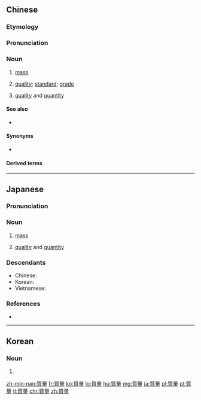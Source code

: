 {{also|质量}}
==Chinese==
{{zh-forms|s=质量}}

===Etymology===
{{wasei kango||しつりょう|mass, quality}}

===Pronunciation===
{{zh-pron
|m=質liàng,tl=y
|c=zat1 loeng6
|h=pfs=chṳt-liong
|md=cék-liông
|mn=qz,xm,zz:chit-liōng/twv,zz:chit-liāng
|w=4tseq lian
|ma=Zh-zhìliàng.ogg
|cat=n
}}

===Noun===
{{zh-noun}}

# {{lb|zh|physics}} [[mass]]
# {{lb|zh|Mainland China}} [[quality]]; [[standard]]; [[grade]]
#: {{zh-x|教學 質量|'''quality''' of instruction}}
# [[quality]] and [[quantity]]

====See also====
* {{zh-l|數量}}

====Synonyms====
* {{sense|quality}}
{{zh-dial}}

====Derived terms====
{{zh-der|生活質量|質量數}}

{{zh-cat|Elementary}}

----

==Japanese==
{{ja-kanjitab|しつ|りょう|yomi=o}}

===Pronunciation===
{{ja-pron|しつりょう|acc=2|dev=1|acc_ref=DJR,NHK,SMK5|y=ko}}

===Noun===
{{ja-noun|しつりょう|hhira=しつりやう}}

# {{lb|ja|physics|sort=しつりょう}} [[mass]]
# [[quality]] and [[quantity]]

===Descendants===
* Chinese: {{zh-l|質量}}
* Korean: {{ko-l|질량}}
* Vietnamese: {{vi-l|chất lượng}}

===References===
<references/>
* {{R:Shogakukan}}

----

==Korean==
{{ko-hanjatab}}

===Noun===
{{ko-noun|hj|rv=jillyang|mr=chillyang|y=cillyang|hangeul=질량}}

# {{hanja form of|질량|[[mass]]}}

[[zh-min-nan:質量]]
[[fr:質量]]
[[ko:質量]]
[[lo:質量]]
[[hu:質量]]
[[mg:質量]]
[[ja:質量]]
[[pl:質量]]
[[pt:質量]]
[[tl:質量]]
[[chr:質量]]
[[zh:質量]]